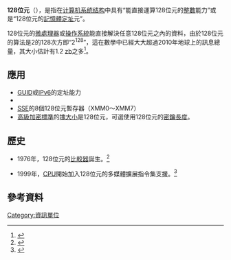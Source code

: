{{Expand language|1=en|time=2020-08-27T03:05:18+00:00}}
{{noteTA
|T=zh-hans:128位; zh-hant:128位元;
|G1=IT}}
{{N-bit}}
'''128位元'''（{{lang-en|128 bit}}），是指在[[计算机系统结构|计算机系统结构]]中具有“能直接運算128位元的[[整數|整數]]能力”或是“128位元的[[物理地址|記憶體定址]]元”。

128位元的[[微處理器|微處理器]]或[[操作系統|操作系統]]能直接解決任意128位元之內的資料，由於128位元的算法是2的128次方即“2<sup>128</sup>”，這在數學中已經大大超過2010年地球上的訊息總量，其大小估計有1.2 [[泽字节|zb]]之多<ref>{{Cite web|title=Digital Universe nears a Zettabyte|url=https://www.datacenterknowledge.com/archives/2010/05/04/digital-universe-nears-a-zettabyte/|accessdate=2010-09-16|author=Miller|date=2010-05-04|first=Rich|work=Data Center Knowledge|archiveurl=https://web.archive.org/web/20100506235633/https://www.datacenterknowledge.com/archives/2010/05/04/digital-universe-nears-a-zettabyte/|archivedate=2010-05-06|dead-url=no}}</ref>。

==應用==
*[[全局唯一标识符|GUID]]或[[IPv6|IPv6]]的定址能力
*{{le|Quadruple precision floating-point format|Quadruple precision floating-point format}}
*[[SSE|SSE]]的8個128位元暫存器（XMM0～XMM7）
*[[高級加密標準|高級加密標準]]的[[塊大小|塊大小]]是128位元，可選使用128位元的[[密鑰長度|密鑰長度]]。

==歷史==
*1976年，128位元的[[比較器|比較器]]誕生。<ref>{{cite journal|last1=Mead|first1=C.A.|last2=Pashley|first2=R.D.|last3=Britton|first3=L.D.|last4=Daimon|first4=Y.T.|last5=Sando|first5=S.F.|title=128-bit multicomparator|url=http://ieeexplore.ieee.org/xpl/freeabs_all.jsp?arnumber=1050799|journal=IEEE Journal of Solid-State Circuits|volume=11|pages=692|year=1976|doi=10.1109/JSSC.1976.1050799|access-date=2011-06-03|archive-date=2020-01-24|archive-url=https://web.archive.org/web/20200124222328/https://ieeexplore.ieee.org/document/1050799/?arnumber=1050799|dead-url=no}}</ref>

*1999年，[[CPU|CPU]]開始加入128位元的多媒體擴展指令集支援。<ref>{{cite journal| last1=Suzuoki| first1=M.| last2=Kutaragi| first2=K.| last3=Hiroi| first3=T.| last4=Magoshi| first4=H.| last5=Okamoto| first5=S.| last6=Oka| first6=M.| last7=Ohba| first7=A.| last8=Yamamoto| first8=Y.| last9=Furuhashi| first9=M.| title=A microprocessor with a 128-bit CPU, ten floating-point MAC's, four floating-point dividers, and an MPEG-2 decoder| url=http://ieeexplore.ieee.org/xpl/freeabs_all.jsp?arnumber=799870| journal=IEEE Journal of Solid-State Circuits| volume=34| pages=1608| year=1999| doi=10.1109/4.799870| access-date=2011-06-03| archive-date=2013-08-01| archive-url=https://web.archive.org/web/20130801110540/http://ieeexplore.ieee.org/xpl/freeabs_all.jsp?arnumber=799870| dead-url=no}}</ref>

==參考資料==
{{reflist|2}}

{{CPU technologies}}

[[Category:資訊單位|Category:資訊單位]]